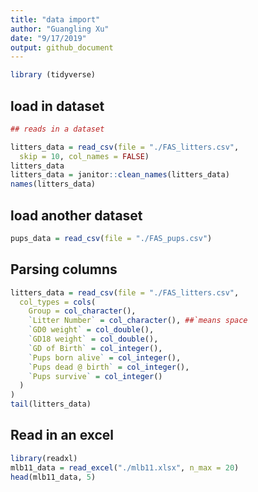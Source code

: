 ```yaml
---
title: "data import"
author: "Guangling Xu"
date: "9/17/2019"
output: github_document
---
```

```r

library (tidyverse)

```


## load in dataset


```r
## reads in a dataset

litters_data = read_csv(file = "./FAS_litters.csv",
  skip = 10, col_names = FALSE)
litters_data
litters_data = janitor::clean_names(litters_data)
names(litters_data)
```

## load another dataset
```r
pups_data = read_csv(file = "./FAS_pups.csv")
```


## Parsing columns
```r
litters_data = read_csv(file = "./FAS_litters.csv",
  col_types = cols(
    Group = col_character(),
    `Litter Number` = col_character(), ##`means space
    `GD0 weight` = col_double(),
    `GD18 weight` = col_double(),
    `GD of Birth` = col_integer(),
    `Pups born alive` = col_integer(),
    `Pups dead @ birth` = col_integer(),
    `Pups survive` = col_integer()
  )
)
tail(litters_data)
```


## Read in an excel
```r
library(readxl)
mlb11_data = read_excel("./mlb11.xlsx", n_max = 20)
head(mlb11_data, 5)
```



